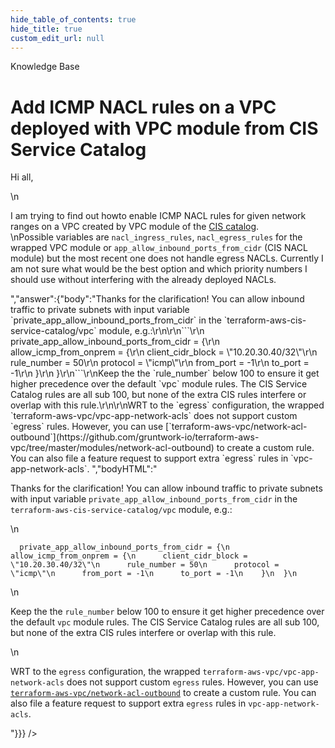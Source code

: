 ```yaml
---
hide_table_of_contents: true
hide_title: true
custom_edit_url: null
---
```



<CenterLayout>
<span className="title">Knowledge Base</span>
<h1>Add ICMP NACL rules on a VPC deployed with VPC module from CIS Service Catalog</h1>
<GitHub discussion={{"id":"D_kwDOF8slf84AOpjW","number":160,"author":{"login":"klaphi"},"title":"Add ICMP NACL rules on a VPC deployed with VPC module from CIS Service Catalog","body":"Hi all,\r\n\r\nI am trying to find out howto enable ICMP NACL rules for given network ranges on a VPC created by VPC module of the [CIS catalog](https://github.com/gruntwork-io/terraform-aws-cis-service-catalog).\r\nPossible variables are `nacl_ingress_rules`, `nacl_egress_rules` for the wrapped VPC module or `app_allow_inbound_ports_from_cidr` (CIS NACL module) but the most recent one does not handle egress NACLs. Currently I am not sure what would be the best option and which priority numbers I should use without interfering with the already deployed NACLs.\r\n","bodyHTML":"<p dir=\"auto\">Hi all,</p>\n<p dir=\"auto\">I am trying to find out howto enable ICMP NACL rules for given network ranges on a VPC created by VPC module of the <a href=\"https://github.com/gruntwork-io/terraform-aws-cis-service-catalog\">CIS catalog</a>.<br>\nPossible variables are <code class=\"notranslate\">nacl_ingress_rules</code>, <code class=\"notranslate\">nacl_egress_rules</code> for the wrapped VPC module or <code class=\"notranslate\">app_allow_inbound_ports_from_cidr</code> (CIS NACL module) but the most recent one does not handle egress NACLs. Currently I am not sure what would be the best option and which priority numbers I should use without interfering with the already deployed NACLs.</p>","answer":{"body":"Thanks for the clarification! You can allow inbound traffic to private subnets with input variable `private_app_allow_inbound_ports_from_cidr` in the `terraform-aws-cis-service-catalog/vpc` module, e.g.:\r\n\r\n```\r\n  private_app_allow_inbound_ports_from_cidr = {\r\n    allow_icmp_from_onprem = {\r\n      client_cidr_block = \"10.20.30.40/32\"\r\n      rule_number = 50\r\n      protocol = \"icmp\"\r\n      from_port = -1\r\n      to_port = -1\r\n    }\r\n  }\r\n```\r\nKeep the the `rule_number` below 100 to ensure it get higher precedence over the default `vpc` module rules. The CIS Service Catalog rules are all sub 100, but none of the extra CIS rules interfere or overlap with this rule.\r\n\r\nWRT to the `egress` configuration, the wrapped `terraform-aws-vpc/vpc-app-network-acls` does not support custom `egress` rules. However, you can use [`terraform-aws-vpc/network-acl-outbound`](https://github.com/gruntwork-io/terraform-aws-vpc/tree/master/modules/network-acl-outbound) to create a custom rule. You can also file a feature request to support extra `egress` rules in `vpc-app-network-acls`. ","bodyHTML":"<p dir=\"auto\">Thanks for the clarification! You can allow inbound traffic to private subnets with input variable <code class=\"notranslate\">private_app_allow_inbound_ports_from_cidr</code> in the <code class=\"notranslate\">terraform-aws-cis-service-catalog/vpc</code> module, e.g.:</p>\n<div class=\"snippet-clipboard-content notranslate position-relative overflow-auto\" data-snippet-clipboard-copy-content=\"  private_app_allow_inbound_ports_from_cidr = {\n    allow_icmp_from_onprem = {\n      client_cidr_block = &quot;10.20.30.40/32&quot;\n      rule_number = 50\n      protocol = &quot;icmp&quot;\n      from_port = -1\n      to_port = -1\n    }\n  }\"><pre class=\"notranslate\"><code>  private_app_allow_inbound_ports_from_cidr = {\n    allow_icmp_from_onprem = {\n      client_cidr_block = \"10.20.30.40/32\"\n      rule_number = 50\n      protocol = \"icmp\"\n      from_port = -1\n      to_port = -1\n    }\n  }\n</code></pre></div>\n<p dir=\"auto\">Keep the the <code class=\"notranslate\">rule_number</code> below 100 to ensure it get higher precedence over the default <code class=\"notranslate\">vpc</code> module rules. The CIS Service Catalog rules are all sub 100, but none of the extra CIS rules interfere or overlap with this rule.</p>\n<p dir=\"auto\">WRT to the <code class=\"notranslate\">egress</code> configuration, the wrapped <code class=\"notranslate\">terraform-aws-vpc/vpc-app-network-acls</code> does not support custom <code class=\"notranslate\">egress</code> rules. However, you can use <a href=\"https://github.com/gruntwork-io/terraform-aws-vpc/tree/master/modules/network-acl-outbound\"><code class=\"notranslate\">terraform-aws-vpc/network-acl-outbound</code></a> to create a custom rule. You can also file a feature request to support extra <code class=\"notranslate\">egress</code> rules in <code class=\"notranslate\">vpc-app-network-acls</code>.</p>"}}} />

</CenterLayout>
  

<!-- ##DOCS-SOURCER-START
{
  "sourcePlugin": "github-discussions",
  "hash": "8fd16917ec12ef3a86438aa5cfa979f8"
}
##DOCS-SOURCER-END -->
